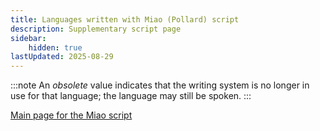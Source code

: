 ```yaml
---
title: Languages written with Miao (Pollard) script
description: Supplementary script page
sidebar:
    hidden: true
lastUpdated: 2025-08-29
---
```



:::note
An _obsolete_ value indicates that the writing system is no longer in use for that language; the language may still be spoken.
:::

<WsList script='Plrd' />

[Main page for the Miao script](/scrlang/scripts/plrd)

